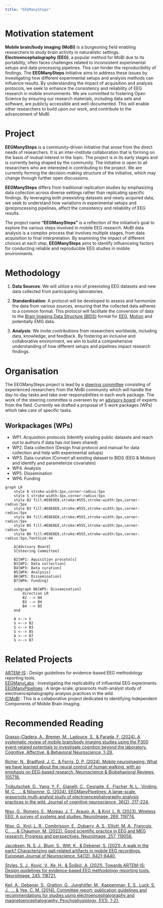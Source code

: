 ```yaml
---
title: "EEGManySteps"
---
```


#  Motivation statement 
**Mobile brain/body imaging (MoBI)** is a burgeoning field enabling researchers to study brain activity in naturalistic settings. **Electroencephalography (EEG)**, a popular method for MoBI due to its portability, often faces challenges related to inconsistent experimental setups and data processing pipelines. This can hinder the reproducibility of findings.
The **EEGManySteps** initiative aims to address these issues by investigating how different experimental setups and analysis methods can influence results. By understanding the impact of acquisition and analysis protocols, we seek to enhance the consistency and reliability of EEG research in mobile environments.
We are committed to fostering Open Science by ensuring our research materials, including data sets and software, are publicly accessible and well-documented. This will enable other researchers to build upon our work, and contribute to the advancement of MoBI.

# Project
**EEGManySteps** is a community-driven initiative that arose from the direct needs of researchers. It is an inter-institute collaboration that is forming on the basis of mutual interest in the topic. The project is in its early stages and is currently being shaped by the community. The initiative is open to all researchers who are interested in contributing to the project. We are currently forming the decision-making structure of the initiative, which may change through further open discussions.

**EEGManySteps** differs from traditional replication studies by emphasizing data collection across diverse settings rather than replicating specific findings. By leveraging both preexisting datasets and newly acquired data, we seek to understand how variations in experimental setups and (pre)processing pipelines, affect the consistency and reliability of EEG results. 

The project name **"EEGManySteps"** is a reflection of the initiative's goal to explore the various steps involved in mobile EEG research. MoBI data analysis is a complex process that involves multiple stages, from data acquisition to final interpretation. By examining the impact of different choices at each step, **EEGManySteps** aims to identify influenceing factors for conducting reliable and reproducible EEG studies in mobile environments. 


# Methodology

1. **Data Sources**: We will utilize a mix of preexisting EEG datasets and new data collected from participating laboratories. 

2. **Standardization**: A protocol will be developed to assess and harmonize the data from various sources, ensuring that the collected data adheres to a common format. This protocol will facilitate the conversion of data to the [Brain Imaging Data Structure (BIDS)](https://bids-specification.readthedocs.io/en/stable/) format for [EEG](https://www.nature.com/articles/s41597-019-0104-8), [Motion](https://www.nature.com/articles/s41597-024-03559-8) and potentially EMG data.

3. **Analysis**: We invite contributions from researchers worldwide, including data, knowledge, and feedback. By fostering an inclusive and collaborative environment, we aim to build a comprehensive understanding of how different setups and pipelines impact research findings.


# Organisation

The EEGManySteps project is lead by a [steering committee](./team.qmd#steering-committee-members) consisting of experienced researchers from the MoBI community which will handle the day-to-day tasks and take over responsibilities in each work package. The work of the steering committee is overseen by an [advisory board](./team.qmd#advisory-board-members) of experts from the field. Currently we drafted a proposal of 5 work packages (WPs) which take care of specific tasks.

## Workpackages (WPs)

- WP1. Acquisition protocols (Identify existing public datasets and reach out to authors if data has not been shared)
- WP2. Data collection (Design final protocol and manual for data collection and help with experimental setups)
- WP3. Data curation (Convert all existing dataset to BIDS (EEG & Motion) and identify and parameterize covariates)
- WP4. Analysis
- WP5. Dissemination
- WP6. Funding


```mermaid
graph LR
    style A stroke-width:3px,corner-radius:5px
    style S stroke-width:3px,corner-radius:5px
    style B2 fill:#E8E8E8,stroke:#555,stroke-width:3px,corner-radius:5px
    style B3 fill:#E8E8E8,stroke:#555,stroke-width:3px,corner-radius:5px
    style B4 fill:#E8E8E8,stroke:#555,stroke-width:3px,corner-radius:5px
    style B5 fill:#E8E8E8,stroke:#555,stroke-width:3px,corner-radius:5px
    style B6 fill:#E8E8E8,stroke:#555,stroke-width:5px,corner-radius:5px,fontSize:44

    A[Advisory Board]
    S[Steering Committee]

    B2[WP1: Aquisition procotols]
    B3[WP2: Data collection]
    B4[WP3: Data curation]
    B5[WP4: Analysis]
    B6[WP5: Dissemination]
    B7[WP6: Funding]

    subgraph B6[WP5: Dissemination]
        direction LR
        B2 --> B4
        B3 --> B4
        B4 --> B5
    end

    A <--> S
    S <--> B2
    S <--> B3
    S <--> B5
    A <--> B7
    S <--> B7

```


# Related Projects 
[ARTEM-IS](https://www.incf.org/sig/incf-working-group-artemis) : Design guidelines for evidence-based EEG methodology reporting tools.     
[EEGManyLabs](https://osf.io/yb3pq/)      : Investigating the replicability of influential EEG experiments.     
[EEGManyPipelines](https://eegmanypipelines.github.io/) : A large-scale, grassroots multi-analyst study of electroencephalography analysis practices in the wild.     
[ICMoBI](https://www.icmobi.org/)         : This is a collaborative project dedicated to identifying Independent Components of Mobile Brain Imaging.      

# Recommended Reading 
[Grasso-Cladera, A., Bremer, M., Ladouce, S., & Parada, F. (2024). A systematic review of mobile brain/body imaging studies using the P300 event-related potentials to investigate cognition beyond the laboratory. Cognitive, Affective, & Behavioral Neuroscience, 1-29.](https://link.springer.com/article/10.3758/s13415-024-01190-z)

[Richer, N., Bradford, J. C., & Ferris, D. P. (2024). Mobile neuroimaging: What we have learned about the neural control of human walking, with an emphasis on EEG-based research. Neuroscience & Biobehavioral Reviews, 105718.](https://linkinghub.elsevier.com/retrieve/pii/S0149763424001878)

[Trübutschek, D., Yang, Y. F., Gianelli, C., Cesnaite, E., Fischer, N. L., Vinding, M. C., ... & Nilsonne, G. (2024). EEGManyPipelines: A large-scale, grassroots multi-analyst study of electroencephalography analysis practices in the wild. Journal of cognitive neuroscience, 36(2), 217-224.](https://direct.mit.edu/jocn/article/36/2/217/118308/EEGManyPipelines-A-Large-scale-Grassroots-Multi)

[Niso, G., Romero, E., Moreau, J. T., Araujo, A., & Krol, L. R. (2023). Wireless EEG: A survey of systems and studies. NeuroImage, 269, 119774.](https://www.sciencedirect.com/science/article/pii/S1053811922008953)

[Niso, G., Krol, L. R., Combrisson, E., Dubarry, A. S., Elliott, M. A., François, C., ... & Chaumon, M. (2022). Good scientific practice in EEG and MEG research: Progress and perspectives. NeuroImage, 257, 119056.](https://www.sciencedirect.com/science/article/pii/S1053811922001859)

[Jacobsen, N. S. J., Blum, S., Witt, K., & Debener, S. (2021). A walk in the park? Characterizing gait‐related artifacts in mobile EEG recordings. European Journal of Neuroscience, 54(12), 8421-8440.](https://onlinelibrary.wiley.com/doi/full/10.1111/ejn.14965)

[Styles, S. J., Ković, V., Ke, H., & Šoškić, A. (2021). Towards ARTEM-IS: Design guidelines for evidence-based EEG methodology reporting tools. NeuroImage, 245, 118721.](https://www.sciencedirect.com/science/article/pii/S1053811921009939)

[Keil, A., Debener, S., Gratton, G., Junghöfer, M., Kappenman, E. S., Luck, S. J., ... & Yee, C. M. (2014). Committee report: publication guidelines and recommendations for studies using electroencephalography and magnetoencephalography. Psychophysiology, 51(1), 1-21.](https://onlinelibrary.wiley.com/doi/10.1111/psyp.12147)